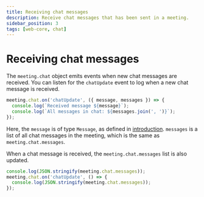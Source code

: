 ```yaml
---
title: Receiving chat messages
description: Receive chat messages that has been sent in a meeting.
sidebar_position: 3
tags: [web-core, chat]
---
```


# Receiving chat messages

The `meeting.chat` object emits events when new chat messages are received. You
can listen for the `chatUpdate` event to log when a new chat message is
received.

```ts
meeting.chat.on('chatUpdate', ({ message, messages }) => {
  console.log(`Received message ${message}`);
  console.log(`All messages in chat: ${messages.join(', ')}`);
});
```

Here, the `message` is of type `Message`, as defined in
[introduction](./introduction). `messages` is a list of all chat messages in the
meeting, which is the same as `meeting.chat.messages`.

When a chat message is received, the `meeting.chat.messages` list is also
updated.

```ts
console.log(JSON.stringify(meeting.chat.messages));
meeting.chat.on('chatUpdate', () => {
  console.log(JSON.stringify(meeting.chat.messages));
});
```
